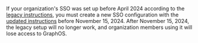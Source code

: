 <Caution>

If your organization's SSO was set up before April 2024 according to the [legacy instructions](#legacy-setup), you must create a new SSO configuration with the [updated instructions](#setup) before November 15, 2024. After November 15, 2024, the legacy setup will no longer work, and organization members using it will lose access to GraphOS.

</Caution>
